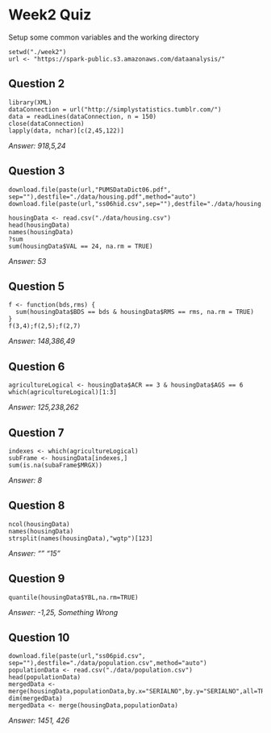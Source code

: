 Week2 Quiz
==========

Setup some common variables and the working directory
```
setwd("./week2")
url <- "https://spark-public.s3.amazonaws.com/dataanalysis/"
```

Question 2
----------
```
library(XML)
dataConnection = url("http://simplystatistics.tumblr.com/")
data = readLines(dataConnection, n = 150)
close(dataConnection)
lapply(data, nchar)[c(2,45,122)]
```
_Answer: 918,5,24_

Question 3
----------
```
download.file(paste(url,"PUMSDataDict06.pdf", sep=""),destfile="./data/housing.pdf",method="auto")
download.file(paste(url,"ss06hid.csv",sep=""),destfile="./data/housing.csv",method="auto")

housingData <- read.csv("./data/housing.csv")
head(housingData)
names(housingData)
?sum
sum(housingData$VAL == 24, na.rm = TRUE)
```
_Answer: 53_

Question 5
----------
```
f <- function(bds,rms) {
  sum(housingData$BDS == bds & housingData$RMS == rms, na.rm = TRUE)
}
f(3,4);f(2,5);f(2,7)
```
_Answer: 148,386,49_

Question 6
----------
```
agricultureLogical <- housingData$ACR == 3 & housingData$AGS == 6
which(agricultureLogical)[1:3]
```
_Answer: 125,238,262_

Question 7
----------
```
indexes <- which(agricultureLogical)
subFrame <- housingData[indexes,]
sum(is.na(subaFrame$MRGX))
```
_Answer: 8_

Question 8
----------
```
ncol(housingData)
names(housingData)
strsplit(names(housingData),"wgtp")[123]
```
_Answer: "" "15"_

Question 9
----------
```
quantile(housingData$YBL,na.rm=TRUE)
```
_Answer: -1,25, Something Wrong_

Question 10
-----------
```
download.file(paste(url,"ss06pid.csv", sep=""),destfile="./data/population.csv",method="auto")
populationData <- read.csv("./data/population.csv")
head(populationData)
mergedData <- merge(housingData,populationData,by.x="SERIALNO",by.y="SERIALNO",all=TRUE)
dim(mergedData) 
mergedData <- merge(housingData,populationData)
```
_Answer: 1451, 426_